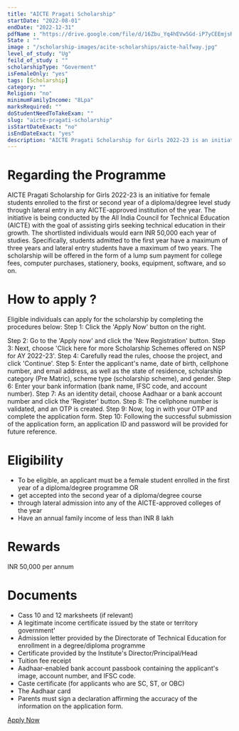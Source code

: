 ```yaml
---
title: "AICTE Pragati Scholarship"
startDate: "2022-08-01"
endDate: "2022-12-31"
pdfName : "https://drive.google.com/file/d/16Zbu_Yq4hEVw5Gd-iP7yCEEmjsRTMkFK/preview"
State : ""
image : "/scholarship-images/acite-scholarships/aicte-halfway.jpg"        
level_of_study: "Ug"
feild_of_study : ""
scholarshipType: "Goverment"
isFemaleOnly: "yes"
tags: [Scholarship]
category: ""
Religion: "no"
minimumFamilyIncome: "8Lpa"
marksRequired: ""
doStudentNeedToTakeExam: ""
slug: "aicte-pragati-scholarship"
isStartDateExact: "no"
isEndDateExact: "yes"
description: "AICTE Pragati Scholarship for Girls 2022-23 is an initiative for female students enrolled to the first or second year of a diploma/degree level study through lateral entry in any AICTE-approved institution of the year"
---
```


# Regarding the Programme

AICTE Pragati Scholarship for Girls 2022-23 is an initiative for female students enrolled to the first or second year of a diploma/degree level study through lateral entry in any AICTE-approved institution of the year.
The initiative is being conducted by the All India Council for Technical Education (AICTE) with the goal of assisting girls seeking technical education in their growth.
The shortlisted individuals would earn INR 50,000 each year of studies.
Specifically, students admitted to the first year have a maximum of three years and lateral entry students have a maximum of two years.
The scholarship will be offered in the form of a lump sum payment for college fees, computer purchases, stationery, books, equipment, software, and so on.

# How to apply ?

Eligible individuals can apply for the scholarship by completing the procedures below: Step 1: Click the 'Apply Now' button on the right.

Step 2: Go to the 'Apply now' and click the 'New Registration' button.
Step 3: Next, choose 'Click here for more Scholarship Schemes offered on NSP for AY 2022-23'.
Step 4: Carefully read the rules, choose the project, and click 'Continue'.
Step 5: Enter the applicant's name, date of birth, cellphone number, and email address, as well as the state of residence, scholarship category (Pre Matric), scheme type (scholarship scheme), and gender.
Step 6: Enter your bank information (bank name, IFSC code, and account number).
Step 7: As an identity detail, choose Aadhaar or a bank account number and click the 'Register' button.
Step 8: The cellphone number is validated, and an OTP is created.
Step 9: Now, log in with your OTP and complete the application form.
Step 10: Following the successful submission of the application form, an application ID and password will be provided for future reference.

# Eligibility

- To be eligible, an applicant must be a female student enrolled in the first year of a diploma/degree programme OR
- get accepted into the second year of a diploma/degree course
- through lateral admission into any of the AICTE-approved colleges of the year
- Have an annual family income of less than INR 8 lakh

# Rewards

INR 50,000 per annum

# Documents

- Cass 10 and 12 marksheets (if relevant)
- A legitimate income certificate issued by the state or territory government'
- Admission letter provided by the Directorate of Technical Education for enrollment in a degree/diploma programme
- Certificate provided by the Institute's Director/Principal/Head
- Tuition fee receipt
- Aadhaar-enabled bank account passbook containing the applicant's image, account number, and IFSC code.
- Caste certificate (for applicants who are SC, ST, or OBC)
- The Aadhaar card
- Parents must sign a declaration affirming the accuracy of the information on the application form.

[Apply Now](https://www.aicte-india.org/schemes/students-development-schemes/Pragati/General-Instructions)
